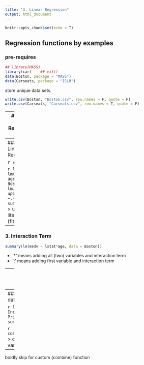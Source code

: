 ```yaml
---
title: "3. Linear Regression"
output: html_document
---
```


```r
knitr::opts_chunk$set(echo = T)
```

## Regression functions by examples

### pre-requires
``` r
## library(MASS)
library(car)    ## vif()
data(Boston, package = "MASS")
data(Carseats, package = "ISLR")
```

store unique data sets.
``` r
write.csv(Boston, "Boston.csv", row.names = F, quote = F)
write.csv(Carseats, "Carseats.csv", row.names = T, quote = F)
```
---
### 1. Simple Linear Regression
data checking 
``` r
## fix(Boston)
names(Boston)
```
> fix( ): whole check for data set

``` r
lm.fit = lm(medv ~ lstat, data = Boston)
## attach(Boston);	lm.fit = lm(medv ~ lstat)
summary(lm.fit);	summary(lm.fit)$r.sq;	summary(lm.fit)$sigma
## names(lm.fit);	coef(lm.fit);
```
confint(lm.fit): coefficient 2.5, 97.5 percentile value

``` r
predict(lm.fit, data.frame(lstat = c(5,10,15)), interval = "confidence")
predict(lm.fit, data.frame(lstat = c(5,10,15)), interval = "prediction")
```

``` r
plot(Boston$lstat, Boston$medv)
abline(lm.fit)
## abline(lm.fit, lwd = 3);         abline(lm.fit, lwd = 3, col = "red")
## plot(lstat, medv, col = "red");  plot(lstat, medv, pch = 20)
## plot(lstat, medv, pch = "+");	plot(1:20, 1:20, pch = 1:20)
```

``` r
par(mfrow = c(2,2))
plot(lm.fit)
```

```r
par(mfrow = c(1,3))
plot(predict(lm.fit), residuals(lm.fit))
plot(predict(lm.fit), rstudent(lm.fit))
## external studentization residuals
plot(hatvalues(lm.fit))
```

``` r
which.max(hatvalues(lm.fit))
```
> which.max( ): return maximum data


---
### 2. Multiple Linear Regression
``` r
lm.fit = lm(medv ~ lstat + age, data = Boston)
summary(lm.fit)
## lm.fit = lm(medv ~, data = Boston)
## summary(lm.fit)
```

``` r
vif(lm.fit)
```

``` r
lm.fit1 = lm(medv ~. - age, data = Boston)
## lm.fit1 = update(lm.fit, ~.-age)
summary(lm.fit1)
```
> update( ): literally update (fit) function

---
### 3. Interaction Term
``` r
summary(lm(medv ~ lstat*age, data = Boston))
```
- '*' means adding all (two) variables and interaction term
- ':' means adding first variable and interaction term

---
### 4. Non-linear Transormations of the Predictors
``` r
lm.fit2 = lm(medv ~ lstat + I(lstat^2), data = Boston)
summary(lm.fit2)
```
represent two-square term through '^', 'I( )'

``` r
par(mfrow = c(2,2))
plot(lm.fit2)
```

##### compare with normal and quadratic
``` r
lm.fit = lm(medv ~ lstat, data = Boston)
anova(lm.fit, lm.fit2)
```

##### 5-degree poly
``` r
lm.fit5 = lm(medv ~ poly(lstat, 5), data = Boston)
summary(lm.fit5)
```

##### log
``` r
summary(lm(medv ~ log(rm), data = Boston))
```

---
### 5. Qualitative Predictors
data checking 
``` r
## fix(Carseats)
names(Carseats)
```

``` r
lm.fit = lm(Sales ~. + Income:Advertising + Price:Age, data = Carseats)
summary(lm.fit)
```

``` r
contrasts(Carseats$ShelveLoc)
```
> contrasts( ): making dummy variables

---
boldly skip for custom (combine) function
